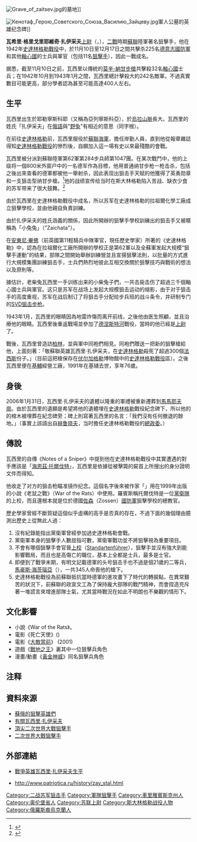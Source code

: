 {{noteTA
|1=zh-hans:兵临城下;zh-hk:敵對邊緣;zh-tw:大敵當前;
|2=zh-cn:斯大林; zh-sg:斯大林; zh-hk:史太林; zh-mo:斯大林; zh-tw:史達林; 
}}

{{Infobox Military Person
|name= 瓦西里·扎伊采夫
|lived= 1915年3月23日－1991年12月15日
|placeofbirth={{flagicon|Russia}} [[俄羅斯帝國|俄羅斯帝國]]{{tsl|en|Yeleninskoye|耶勒寧斯科耶}}
|placeofdeath={{UKR}}[[基輔|基輔]]
|image= Vasili Záitsev.jpg
|caption= 1942年10月瓦西里·扎伊采夫在[[史達林格勒|史達林格勒]]；他左胸勳章從照片左邊數過來是红旗勋章以及勇敢奖章。
|nickname= 
|allegiance= [[蘇聯陸軍|蘇聯陸軍]]
|serviceyears= 1942年－1943年
|rank= [[上尉|上尉]]
|commands=
|unit=
|battles= {{flagicon|Soviet Union}} [[蘇德戰爭|蘇德戰爭]]<br />[[史達林格勒攻防戰|史達林格勒攻防戰]]
|awards= {{Hero of the Soviet Union|1942}}
{{{!}} style="background: transparent"
{{!}} {{列宁勋章}} {{!!}} {{红旗勋章}} {{!!}} {{红旗勋章}} {{!!}} {{一级卫国战争勋章}}
{{!}}-
{{!}} {{勇敢奖章}} {{!!}}{{纪念列宁诞辰一百周年奖章}} {{!!}}{{保卫斯大林格勒奖章}} {{!!}}{{卫国战争战胜德国奖章}}
{{!}}-
{{!}} {{卫国战争胜利二十周年奖章}} {{!!}} {{卫国战争胜利三十周年奖章}} {{!!}}{{卫国战争胜利四十周年奖章}} {{!!}} {{苏维埃陆军海军三十周年奖章}} 
{{!}}}
|laterwork= 
}}

[[File:Grave_of_zaitsev.jpg|thumb]]的墓地]]

[[File:Кенотаф_Герою_Советского_Союза_Василию_Зайцеву.jpg|thumb]]軍人公墓的英雄纪念碑]]

'''瓦希里·格里戈里耶維奇·扎伊采夫'''[[上尉|上尉]]（{{lang-ru|Васи́лий Григо́рьевич За́йцев}}，{{bd|1915年|3月23日|1991年|12月15日}}），[[二戰|二戰]]時期[[蘇聯|蘇聯]]陸軍著名狙擊手，他在1942年[[史達林格勒戰役|史達林格勒戰役]]中，於11月10日至12月17日之間共擊杀225名[[德意志國防軍|德意志國防軍]]和其他[[軸心國|軸心國]]的士兵與軍官（包括11名[[狙擊手|狙擊手]]），因此一戰成名。

据悉，截至11月10日之前，瓦西里以傳統的[[莫辛-納甘步槍|莫辛-納甘步槍]]共擊殺32名[[軸心國|軸心國]]士兵；在1942年10月到1943年1月之間，瓦西里總計擊殺大約242名敵軍。不過真實數目可能更高，部分學者認為甚至可能高達400人左右。

== 生平 ==
瓦西里出生於耶勒寧斯科耶（又稱為亞列寧斯科亞），於[[烏拉山脈|烏拉山脈]]長大。瓦西里的姓氏「扎伊采夫」在[[俄語|俄語]]與"[[野兔|野兔]]"有相近的意思（同字根）。

在前往[[史達林格勒|史達林格勒]]前，瓦西里服役於[[蘇聯海軍|蘇聯海軍]]，擔任岸勤人員，直到他從報章雜誌得知[[史達林格勒戰役|史達林格勒戰役]]的慘烈後，自願加入這一場有史以來最殘酷的會戰。

瓦西里被分派到蘇聯陸軍第62軍第284步兵師第1047團。在某次戰鬥中，他的上级将一個800米外窗户中的一名德军作為目標，他用普通纳甘步枪一枪击杀，包括之後出來查看的德軍都被他一舉射杀，因此表现出狙击手天赋的他獲得了英勇勋章和一支狙击型纳甘步槍。<ref>{{Cite web |url=http://russiapedia.rt.com/prominent-russians/military/vasily-zaitsev/ |title=存档副本 |access-date=2012-06-10 |archive-date=2020-11-26 |archive-url=https://web.archive.org/web/20201126181752/https://russiapedia.rt.com/prominent-russians/military/vasily-zaitsev/ |dead-url=no }}</ref>他的战绩宣传给当时在斯大林格勒陷入苦战、缺衣少食的苏军带来了很大鼓舞。<ref>{{Cite web |url=http://www.warheroes.ru/hero/hero.asp?Hero_id=481 |title=存档副本 |accessdate=2008-02-19 |archive-date=2016-03-03 |archive-url=https://web.archive.org/web/20160303171203/http://www.warheroes.ru/hero/hero.asp?Hero_id=481 |dead-url=no }}</ref>

由於瓦西里在史達林格勒戰役中成名，所以苏军在史達林格勒的拉祖爾化學工廠成立狙擊學校，並由他親自負責訓練。

由於扎伊采夫的姓氏涵義的關係，因此所開辦的狙擊手學校訓練出的狙击手又被暱稱為「小兔兔」（"Zaichata"）。

在[[安東尼·畢佛|安東尼·畢佛]]（前英國第11輕騎兵中隊軍官，現任歷史學家）所著的《史達林格勒》中，認為在拉祖爾化工廠所開辦的學校正是第62軍以及全蘇軍发起大规模“狙擊手運動”的结果，部隊之間開始舉辦訓練營並且宣揚狙擊法則，以批量的方式進行大規模集團訓練狙击手，士兵們熱烈地彼此互相交換關於狙擊技巧與戰術的想法以及原則等。

據估計，老柴兔瓦西里一手训练出来的小柴兔子們，一共击毙击伤了超過三千個軸心國士兵與軍官。这只是苏军在战场上发起大规模狙击运动的缩影，由于对于狙击手的高度重视，苏军在战后制订了将狙击手分配给步兵班的战斗条令，并研制专门的[[SVD狙击步枪|SVD狙击步枪]]。

1943年1月，瓦西里的眼睛因為地雷炸傷而离开前线，之後他由{{tsl|en|ladimir Filatov|維拉米爾·費拉托夫}}医生照顧，並且治療他的眼睛。瓦西里後重返戰場並參加了[[德涅斯特河|德涅斯特河]]戰役，當時的他已經是[[上尉|上尉]]了。

戰後，瓦西里曾造訪[[柏林|柏林]]，並與軍中同袍們相見。同袍們贈送一把新的狙擊槍給他，上面刻著：「敬蘇聯英雄瓦西里·扎伊采夫，在[[史達林格勒|史達林格勒]]殺死了超過300個[[法西斯|法西斯]]份子。」（目前這把槍保存在[[伏尔加格勒|伏尔加格勒]]博物館中的[[史達林格勒戰役|史達林格勒戰役]]區）。之後瓦西里便在[[基輔|基輔]]經營工廠，1991年在基辅去世，享年76歲。

== 身後 ==
2006年1月31日，瓦西里·扎伊采夫的遺體以隆重的軍禮被重新遷葬到[[馬馬耶夫崗|馬馬耶夫崗]]。由於瓦西里的遺願是希望將他的遺體埋在[[史達林格勒|史達林格勒]]戰役紀念碑下，所以他的的棺木被埋葬在紀念碑旁；碑上則寫著瓦西里的名言：「我們沒有任何撤退的餘地。」（事實上該語出自[[赫鲁晓夫|赫鲁晓夫]]，当时擔任史達林格勒戰役的[[政委|總政委]]。）

== 傳說 ==
瓦西里的自傳《Notes of a Sniper》中提到他在史達林格勒戰役中其實遭遇的對手應該是「[[海恩茲·托爾伐特|海恩茲·托爾伐特]]」，瓦西里是依據從被擊斃的屍首上所搜出的身分證明文件而得知。

他收走了对方的狙击枪瞄准镜作纪念。這個名字後來被作家「{{tsl|en|David L. Robbins (Virginia writer)|大衛·羅賓斯}}」用在1999年出版的小說《老鼠之戰》（War of the Rats）中使用。羅賓斯稱托爾伐特是一位[[黨衛隊|黨衛隊]]的上校，而且還根本就是位於德國[[佐森|佐森]]（Zossen）[[德意志國防軍|國防軍]]狙擊學校的總教官。

歷史學家曾經不斷質疑這個似乎虛構的高手是否真的存在，不過下面的幾個理由臆測出歷史上從無此人過：
# 沒有紀錄能指出黨衛軍曾經參加過史達林格勒會戰。
# 黨衛軍本身的狙擊手人數屈指可數，黨衛軍戰功並不將狙擊視為重要項目。
# 不會有哪個狙擊手會官晉[[上校|上校]]（[[親衛隊旗隊領袖|Standartenführer]]），狙擊手並沒有強大到能影響戰局，而且也是高傷亡的職位，基本上全都是士兵，最多是士官。
# 即便到了戰爭末期，有明文記載德軍的头号狙击手也不過是個21歲的二等兵，[[馬豪斯·海茨瑙亞|馬豪斯·海茨瑙亞]]（{{lang|de|Matthäus Hetzenauer}}），一共345人命喪他的槍下。 
# 史達林格勒戰役為前蘇聯抵抗當時德軍的進攻畫下了時代的轉捩點，在異常艱苦的狀況下，前蘇聯的政宣文工為了保持龐大部隊的戰鬥精神，而會捏造充斥著一堆謊言來增進部隊士氣，尤其當時戰況在如此不明朗也不樂觀的情形下。

== 文化影響 ==
* 小說《War of the Rats》。
* 電影《死亡天使》({{lang|ru|Ангелы Смерти}})
* 電影《[[大敵當前|大敵當前]]》 (2001)
* 遊戲《[[戰地之王|戰地之王]]》裏其中一位狙擊兵角色
* 漫畫/動畫《[[黃金神威|黃金神威]]》同名狙擊兵角色

== 注释 ==
{{reflist}}

== 資料來源 ==
{{refbegin|2}}
* [http://www.warheroes.ru/hero/hero.asp?Hero_id=481 蘇俄的狙擊英雄們] {{Wayback|url=http://www.warheroes.ru/hero/hero.asp?Hero_id=481 |date=20160303171203 }}
* [http://www.notesofasniper.com/intro.htm 有關瓦西里·扎伊采夫] {{Wayback|url=http://www.notesofasniper.com/intro.htm |date=20070720095614 }}
* [http://www.wio.ru/galgrnd/sniper/sniper.htm 頂尖二次世界大戰狙擊手] {{Wayback|url=http://www.wio.ru/galgrnd/sniper/sniper.htm |date=20160101134714 }}
* [http://www.snipercentral.com/snipers.htm#WWII 二次世界大戰狙擊手] {{Wayback|url=http://www.snipercentral.com/snipers.htm#WWII |date=20100502040822 }}
{{refend}}

== 外部連結 ==
* {{ru icon}} [http://www.warheroes.ru/hero/hero.asp?Hero_id=481 戰爭英雄瓦西里·扎伊采夫生平] {{Wayback|url=http://www.warheroes.ru/hero/hero.asp?Hero_id=481 |date=20160303171203 }} 
* {{ru icon}} http://www.patriotica.ru/history/zay_stal.html {{Wayback|url=http://www.patriotica.ru/history/zay_stal.html |date=20080221204847 }}

{{Authority control}}
{{DEFAULTSORT:Zaytsev, Vasily Grigoryevich}}
[[Category:二战苏军狙击手|Category:二战苏军狙击手]]
[[Category:軍隊狙擊手|Category:軍隊狙擊手]]
[[Category:車里雅賓斯克州人|Category:車里雅賓斯克州人]]
[[Category:奥伦堡省人|Category:奥伦堡省人]]
[[Category:苏联上尉|Category:苏联上尉]]
[[Category:斯大林格勒战役人物|Category:斯大林格勒战役人物]]
[[Category:俄羅斯裔烏克蘭人|Category:俄羅斯裔烏克蘭人]]